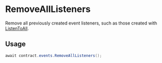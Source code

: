 # RemoveAllListeners

Remove all previously created event listeners, such as those created with [ListenToAll](unity/events/listentoall).

## Usage

```csharp
await contract.events.RemoveAllListeners();
```
